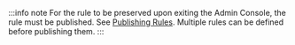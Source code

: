 :::info note
For the rule to be preserved upon exiting the Admin Console, the rule must be published. See [Publishing Rules](Publishing_Rules.htm). 
Multiple rules can be defined before publishing them.
:::